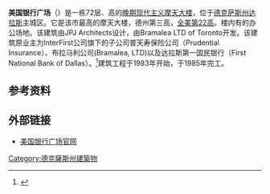 {{Infobox building
| name               = 美国银行广场<br>Bank of America Plaza
| image              = Dallas Bank of America Plaza 2.jpg
| former_names       = 达拉斯主城中心（Dallas Main Center）<br>Interfirst银行广场（Interfirst Bank Plaza）<br>共和银行广场（Republic Bank Plaza）<br />第一信托储蓄银行广场（First Republic Bank Plaza）<br>北卡罗来纳国民银行广场（NCNB Plaza）<br>国民银行广场（NationsBank Plaza）
| location           = [[德克萨斯州|德克萨斯州]][[达拉斯|达拉斯]]主街901号
| latd               = 32.7799
| longd              = -96.8038
| iso_region         = US-TX
| coordinates_display= title
| start_date         = 1983
| completion_date    = 1985
| building_type      = 商业办公
| architectural      = {{convert|280.7|m|abbr=on}}
| roof               = {{convert|279|m|abbr=on}}
| top floor          = {{convert|276|m|abbr=on}}
| observatory        = {{convert|268.4|m|abbr=on}}
| floor_count        = 74
| elevator_count     = 
| cost               = {{US$|146,000,000}}
| floor_area         = {{convert|1844000|sqft|abbr=on}}
| architect          = JPJ Architects<br>HLM Design
| structural_engineer= [[Brockette_Davis_Drake|Brockette Davis Drake]]<br>[[LeMessurier_Consultants|LeMessurier Consultants]]
| main_contractor    = 
| developer          = 
| owner              = Dallas Main LP
| management         = Peloton Commercial Real Estate
| references         = <ref>{{ctbuh|630}}</ref><ref>{{emporis|118414}}</ref><ref>{{Skyscraperpage|135}}</ref><ref>{{Structurae|s0011643}}</ref>
}}

'''美国银行广场'''（{{lang|en|Bank of America Plaza}}）是一栋72层、高{{convert|280.7|m}}的[[现代主义建筑|晚期现代主义]][[摩天大楼|摩天大楼]]，位于[[德克萨斯州|德克萨斯州]][[达拉斯|达拉斯]]主城区。它是该市最高的摩天大楼，德州第三高，[[美國摩天大樓列表|全美第22高]]。楼内有{{convert|1900000|sqft}}的办公场地。该建筑由JPJ Architects设计，由Bramalea LTD of Toronto开发。该建筑原业主为InterFirst公司旗下的子公司普天寿保险公司（Prudential Insurance）、布拉马利公司(Bramalea, LTD)以及达拉斯第一国民银行（First National Bank of Dallas）。<ref>{{cite web | author= | title=Texas State Historical Association FirstInterstate Corporation | url=http://www.tshaonline.org/handbook/online/articles/coi01 | access-date=2015-12-24 | archive-date=2020-08-12 | archive-url=https://web.archive.org/web/20200812143750/https://tshaonline.org/handbook/online/articles/coi01 | dead-url=no }}</ref>建筑工程于1983年开始，于1985年完工。

== 参考资料 ==
{{reflist}}

== 外部链接 ==
{{Commons category|Bank of America Plaza (Dallas)}}
* [http://www.bankofamerica-plaza.com/ 美国银行广场官网] {{Wayback|url=http://www.bankofamerica-plaza.com/ |date=20170903035209 }}

[[Category:德克薩斯州建築物|Category:德克薩斯州建築物]]
